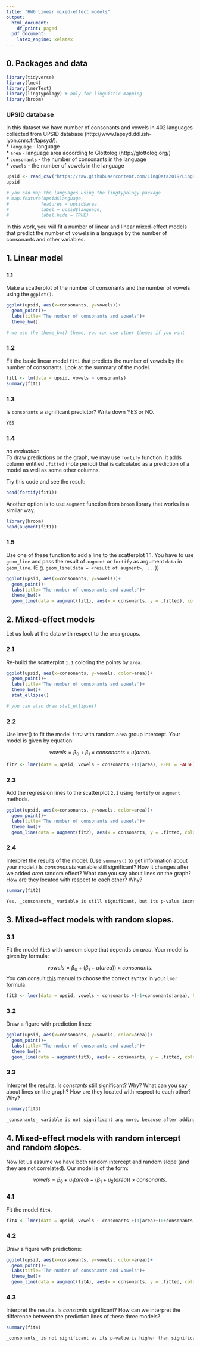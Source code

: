 ---
title: "HW6 Linear mixed-effect models"
output:
  html_document:
    df_print: paged
  pdf_document:
    latex_engine: xelatex
---

## 0. Packages and data
```{r, message=FALSE, warning=FALSE}
library(tidyverse)
library(lme4)
library(lmerTest)
library(lingtypology) # only for linguistic mapping
library(broom)
```

### UPSID database
In this dataset we have number of consonants and vowels in 402 languages collected from UPSID database (http://www.lapsyd.ddl.ish-lyon.cnrs.fr/lapsyd/).  
* `language` - language  
* `area` - language area according to Glottolog (http://glottolog.org/)  
* `consonants` - the number of consonants in the language  
* `vowels` - the number of vowels in the language  

```{r, warning=FALSE, message=FALSE}
upsid <- read_csv("https://raw.githubusercontent.com/LingData2019/LingData2020/master/data/upsid.csv")
upsid
```

```{r}
# you can map the languages using the lingtypology package
# map.feature(upsid$language, 
#            features = upsid$area,
#            label = upsid$language,
#            label.hide = TRUE)
```

In this work, you will fit a number of linear and linear mixed-effect models that predict the number of vowels in a language by the number of consonants and other variables.

## 1. Linear model

### 1.1 
Make a scatterplot of the number of consonants and the number of vowels using the `ggplot()`.   
```{r 1.1, echo = FALSE}
ggplot(upsid, aes(x=consonants, y=vowels))+
  geom_point()+
  labs(title='The number of consonants and vowels')+
  theme_bw()
```

```{r}
# we use the theme_bw() theme, you can use other themes if you want
```
### 1.2
Fit the basic linear model `fit1` that predicts the number of vowels by the number of consonants. Look at the summary of the model.
```{r}
fit1 <- lm(data = upsid, vowels ~ consonants)
summary(fit1)
```

### 1.3
Is `consonants` a significant predictor? Write down YES or NO.
```{1.3}
YES
```

### 1.4
*no evaluation*  
To draw predictions on the graph, we may use `fortify` function. It adds column entitled `.fitted` (note period) that is calculated as a prediction of a model as well as some other columns.

Try this code and see the result:

```{r}
head(fortify(fit1))
```
Another option is to use `augment` function from `broom` library that works in a similar way.

```{r}
library(broom)
head(augment(fit1))
```

### 1.5
Use one of these function to add a line to the scatterplot 1.1. You have to use `geom_line` and pass the result of `augment` or `fortify` as argument `data` in `geom_line`. (E.g. `geom_line(data = <result of augment>, ...`))

```{r 1.5, echo=FALSE}
ggplot(upsid, aes(x=consonants, y=vowels))+
  geom_point()+
  labs(title='The number of consonants and vowels')+
  theme_bw()+
  geom_line(data = augment(fit1), aes(x = consonants, y = .fitted), color = "blue")
```

## 2. Mixed-effect models
Let us look at the data with respect to the `area` groups. 

### 2.1
Re-build the scatterplot `1.1` coloring the points by `area`.
```{r 2.1, echo=FALSE}
ggplot(upsid, aes(x=consonants, y=vowels, color=area))+
  geom_point()+
  labs(title='The number of consonants and vowels')+
  theme_bw()+
  stat_ellipse()

# you can also draw stat_ellipse()
```

### 2.2
Use lmer() to fit the model `fit2` with random `area` group intercept. Your model is given by equation:

$$vowels = \beta_0 + \beta_1 \times consonants + u(area).$$
```{r 2.2, include=FALSE}
fit2 <- lmer(data = upsid, vowels ~ consonants +(1|area), REML = FALSE)

```


### 2.3
Add the regression lines to the scatterplot `2.1` using `fortify` or `augment` methods.
```{r 2.3, echo=FALSE}
ggplot(upsid, aes(x=consonants, y=vowels, color=area))+
  geom_point()+
  labs(title='The number of consonants and vowels')+
  theme_bw()+
  geom_line(data = augment(fit2), aes(x = consonants, y = .fitted, color = area))


```

### 2.4
Interpret the results of the model. (Use `summary()` to get information about your model.) Is _consonansts_ variable still significant? How it changes after we added _area_ random effect? What can you say about lines on the graph? How are they located with respect to each other? Why?
```{r}
summary(fit2)
```
```{2.4}
Yes, _consonansts_ variable is still significant, but its p-value increased after we added _area_ random effect. The lines are parallel because addiing a random effect sets a different intercept for each group, but does not change the coefficient of the variable.
```



## 3. Mixed-effect models with random slopes.
### 3.1
Fit the model `fit3` with random slope that depends on _area_. Your model is given by formula:

$$vowels = \beta_0 + (\beta_1 + u(area))\times consonants.$$
You can consult [this](http://bbolker.github.io/mixedmodels-misc/glmmFAQ.html#model-specification) manual to choose the correct syntax in your `lmer` formula.

```{r 3.1, include=FALSE}
fit3 <- lmer(data = upsid, vowels ~ consonants +(-1+consonants|area), REML = FALSE)
```

### 3.2
Draw a figure with prediction lines:

```{r 3.2, echo=FALSE}
ggplot(upsid, aes(x=consonants, y=vowels, color=area))+
  geom_point()+
  labs(title='The number of consonants and vowels')+
  theme_bw()+
  geom_line(data = augment(fit3), aes(x = consonants, y = .fitted, color = area))
```

### 3.3
Interpret the results. Is _constants_ still significant? Why? What can you say about lines on the graph? How are they located with respect to each other? Why?

```{r}
summary(fit3)
```

```{3.3}
_consonants_ variable is not significant any more, because after adding random slope its p-value is now higher than significance level. The lines are no longer parallel, they are at different angles to each other, because adding random slope changed the coefficient of the variable.
```

## 4. Mixed-effect models with random intercept and random slopes.
Now let us assume we have both random intercept and random slope (and they are not correlated). Our model is of the form:

$$vowels = \beta_0 + u_1(area) + (\beta_1 + u_2(area))\times consonants.$$

### 4.1
Fit the model `fit4`.

```{r 4.1, include=FALSE}
fit4 <- lmer(data = upsid, vowels ~ consonants +(1|area)+(0+consonants|area), REML = FALSE)
```

### 4.2
Draw a figure with predictions:  

```{r 4.2, echo=FALSE}
ggplot(upsid, aes(x=consonants, y=vowels, color=area))+
  geom_point()+
  labs(title='The number of consonants and vowels')+
  theme_bw()+
  geom_line(data = augment(fit4), aes(x = consonants, y = .fitted, color = area))
```

### 4.3
Interpret the results. Is _constants_ significant? How can we interpret the difference between the prediction lines of these three models?

```{r}
summary(fit4)
```

```{4.3}
_consonants_ is not significant as its p-value is higher than significance level. The last model has lines different from the first two models, since each group in it has both its own intercept and  coefficient of the variable. Therefore, the lines are not parallel, each line is differently offset along the axis and has its own slope.
```
